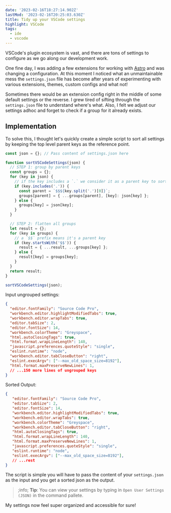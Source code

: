 ```yaml
---
date: '2023-02-16T18:27:14.902Z'
lastMod: '2023-02-16T20:25:03.630Z'
title: Tidy up your VSCode settings
highlight: VSCode
tags:
  - ide
  - vscode
---
```


VSCode's plugin ecosystem is vast, and there are tons of settings to configure as we go along our development work.

One fine day, I was adding a few extensions for working with [Astro](https://astro.build/) and was changing a configuration. At this moment I noticed what an unmaintainable mess the `settings.json` file has become after years of experimenting with various extensions, themes, custom configs and what not!

Sometimes there would be an extension config right in the middle of some default settings or the reverse. I grew tired of sifting through the `settings.json` file to understand where's what. Also, I felt we adjust our settings adhoc and forget to check if a group for it already exists.

## Implementation

To solve this, I thought let's quickly create a simple script to sort all settings by keeping the top level parent keys as the reference point.

```js {4,16}
const json = {}; // Pass content of settings.json here

function sortVSCodeSettings(json) {
  // STEP 1: group by parent keys
  const groups = {};
  for (key in json) {
    // if the key includes a `.` we consider it as a parent key to sort on
    if (key.includes('.')) {
      const parent = `$$${key.split('.')[0]}`;
      groups[parent] = { ...groups[parent], [key]: json[key] };
    } else {
      groups[key] = json[key];
    }
  }

  // STEP 2: flatten all groups
  let result = {};
  for (key in groups) {
    // a `$$` prefix means it's a parent key
    if (key.startsWith('$$')) {
      result = { ...result, ...groups[key] };
    } else {
      result[key] = groups[key];
    }
  }
  return result;
}

sortVSCodeSettings(json);
```

Input ungrouped settings:

```json
{
  "editor.fontFamily": "Source Code Pro",
  "workbench.editor.highlightModifiedTabs": true,
  "workbench.editor.wrapTabs": true,
  "editor.tabSize": 2,
  "editor.fontSize": 14,
  "workbench.colorTheme": "Greyspace",
  "html.autoClosingTags": true,
  "html.format.wrapLineLength": 140,
  "javascript.preferences.quoteStyle": "single",
  "eslint.runtime": "node",
  "workbench.editor.tabCloseButton": "right",
  "eslint.execArgv": ["--max_old_space_size=8192"],
  "html.format.maxPreserveNewLines": 1,
  // ...150 more lines of ungrouped keys
}
```

Sorted Output:

```json
{
   "editor.fontFamily": "Source Code Pro",
   "editor.tabSize": 2,
   "editor.fontSize": 14,
   "workbench.editor.highlightModifiedTabs": true,
   "workbench.editor.wrapTabs": true,
   "workbench.colorTheme": "Greyspace",
   "workbench.editor.tabCloseButton": "right",
   "html.autoClosingTags": true,
   "html.format.wrapLineLength": 140,
   "html.format.maxPreserveNewLines": 1,
   "javascript.preferences.quoteStyle": "single",
   "eslint.runtime": "node",
   "eslint.execArgv": ["--max_old_space_size=8192"],
   // ...rest
}
```

The script is simple you will have to pass the content of your `settings.json` as the input and you get a sorted json as the output.

> ;info;
> **Tip**: You can view your settings by typing in `Open User Settings (JSON)` in the command pallete.

My settings now feel super organized and accessible for sure!
